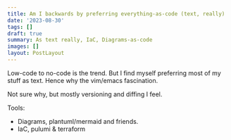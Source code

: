 ```yaml
---
title: Am I backwards by preferring everything-as-code (text, really)
date: '2023-08-30'
tags: []
draft: true
summary: As text really, IaC, Diagrams-as-code
images: []
layout: PostLayout
---
```


Low-code to no-code is the trend. But I find myself preferring most of my stuff as text.
Hence why the vim/emacs fascination.

Not sure why, but mostly versioning and diffing I feel.

Tools:

- Diagrams, plantuml/mermaid and friends.
- IaC, pulumi & terraform
